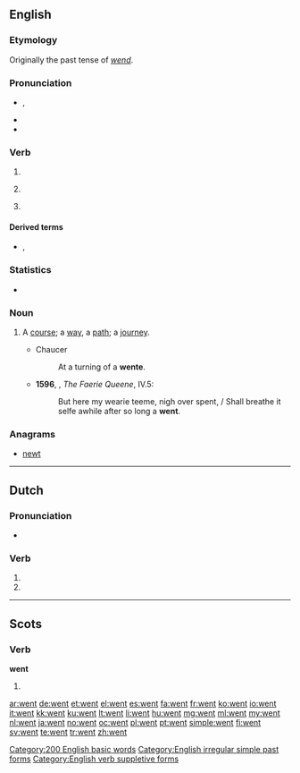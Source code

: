 ==English==

===Etymology===
Originally the past tense of ''[[wend]]''.

===Pronunciation===
* {{IPA|/wɛnt/}}, {{X-SAMPA|/wEnt/}}
* {{audio|en-us-went.ogg|Audio (US)}}
* {{rhymes|ɛnt}}

===Verb===
{{en-verb form}}

# {{simple past of|go}}
# {{nonstandard}} {{past participle of|go}}
# {{archaic}} {{past of|wend}}

====Derived terms====
* {{l|en|wentest}}, {{l|en|wenteth}} {{qualifier|both archaic}}

===Statistics===
* {{rank|every|think|life|131|went|back|under|same}}

===Noun===
{{en-noun}}

# {{obsolete}} A [[course]]; a [[way]], a [[path]]; a [[journey]].
#* Chaucer
#*: At a turning of a '''wente'''.
#*'''1596''', {{w|Edmund Spenser}}, ''The Faerie Queene'', IV.5:
#*:But here my wearie teeme, nigh over spent, / Shall breathe it selfe awhile after so long a '''went'''.

===Anagrams===
* [[newt]]

[[Category:200 English basic words]]
[[Category:English irregular simple past forms]]
[[Category:English verb suppletive forms]]

----

==Dutch==

===Pronunciation===
* {{rhymes|ɛnt|lang=nl}}

===Verb===
{{head|nl}}

# {{nl-verb-form|p=23|n=sg|t=pres|m=ind|wennen}}
# {{nl-verb-form|n=pl|m=imp|wennen}}

----

==Scots==

===Verb===
'''went'''

# {{simple past of|tae [[gan#Scots|gan]]|lang=sco}}

[[ar:went]]
[[de:went]]
[[et:went]]
[[el:went]]
[[es:went]]
[[fa:went]]
[[fr:went]]
[[ko:went]]
[[io:went]]
[[it:went]]
[[kk:went]]
[[ku:went]]
[[lt:went]]
[[li:went]]
[[hu:went]]
[[mg:went]]
[[ml:went]]
[[my:went]]
[[nl:went]]
[[ja:went]]
[[no:went]]
[[oc:went]]
[[pl:went]]
[[pt:went]]
[[simple:went]]
[[fi:went]]
[[sv:went]]
[[te:went]]
[[tr:went]]
[[zh:went]]
